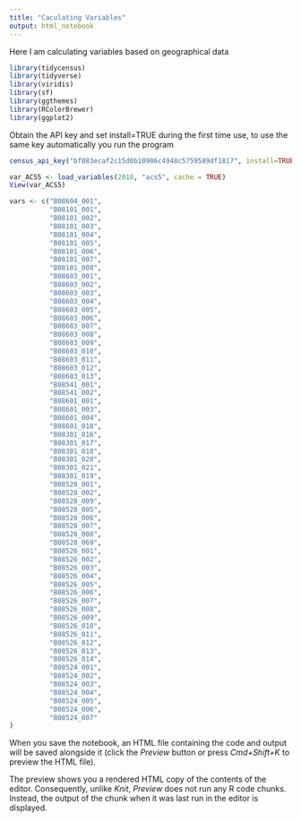 ```yaml
---
title: "Caculating Variables"
output: html_notebook
---
```


Here I am calculating variables based on geographical data

```r
library(tidycensus)
library(tidyverse)
library(viridis)
library(sf)
library(ggthemes)
library(RColorBrewer)
library(ggplot2)
```

Obtain the API key and set install=TRUE during the first time use, to use the same key automatically you run the program 
```r
census_api_key("bf083ecaf2c15d0b10906c4948c5759589df1817", install=TRUE)
```

```r
var_ACS5 <- load_variables(2018, "acs5", cache = TRUE)
View(var_ACS5)
```

```r
vars <- c("B08604_001", 
          "B08101_001",
          "B08101_002",
          "B08101_003",
          "B08101_004",
          "B08101_005",
          "B08101_006",
          "B08101_007",
          "B08101_008",
          "B08603_001",
          "B08603_002",
          "B08603_003",
          "B08603_004",
          "B08603_005",
          "B08603_006",
          "B08603_007",
          "B08603_008",
          "B08603_009",
          "B08603_010",
          "B08603_011",
          "B08603_012",
          "B08603_013",
          "B08541_001",
          "B08541_002",
          "B08601_001",
          "B08601_003",
          "B08601_004",
          "B08601_010",
          "B08301_016",
          "B08301_017",
          "B08301_018",
          "B08301_020",
          "B08301_021",
          "B08301_019",
          "B08528_001",
          "B08528_002",
          "B08528_009",
          "B08528_005",
          "B08528_006",
          "B08528_007",
          "B08528_008",
          "B08528_069",
          "B08526_001",
          "B08526_002",
          "B08526_003",
          "B08526_004",
          "B08526_005",
          "B08526_006",
          "B08526_007",
          "B08526_008",
          "B08526_009",
          "B08526_010",
          "B08526_011",
          "B08526_012",
          "B08526_013",
          "B08526_014",
          "B08524_001",
          "B08524_002",
          "B08524_003",
          "B08524_004",
          "B08524_005",
          "B08524_006",
          "B08524_007"
)
```



When you save the notebook, an HTML file containing the code and output will be saved alongside it (click the *Preview* button or press *Cmd+Shift+K* to preview the HTML file). 

The preview shows you a rendered HTML copy of the contents of the editor. Consequently, unlike *Knit*, *Preview* does not run any R code chunks. Instead, the output of the chunk when it was last run in the editor is displayed.

